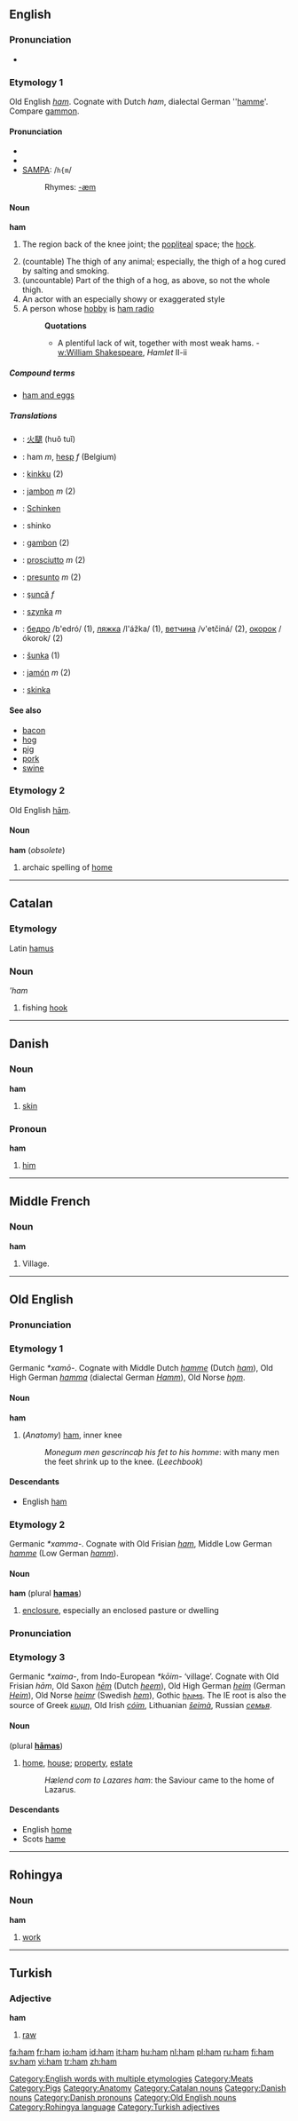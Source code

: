 {{see|Ham}}
==English==

===Pronunciation===
*{{audio|en-us-ham.ogg|Audio (US)}}

===Etymology 1===
Old English ''[[ham#Old English|ham]]''.  Cognate with Dutch ''ham'', dialectal German ''[[hamme]]'.  Compare [[gammon]].

====Pronunciation====
*{{AHD|/hăm/}}
*{{IPA|/hæm/}}
*[[SAMPA]]: /<tt>h{m</tt>/
*:Rhymes: [[Rhymes:English:-æm|-æm]]

====Noun====
'''ham'''

# {{anatomy}} The region back of the knee joint; the [[popliteal]] space; the [[hock]].
# (countable) The thigh of any animal; especially, the thigh of a hog cured by salting and smoking.
# (uncountable) Part of the thigh of a hog, as above, so not the whole thigh.
# An actor with an especially showy or exaggerated style
# A person whose [[hobby]] is [[ham radio]]
#: '''Quotations'''
#:* A plentiful lack of wit, together with most weak hams. - [[w:William Shakespeare]], ''Hamlet'' II-ii

=====Compound terms=====
*[[ham and eggs]] <!-- is this really idiomatic? -->

=====Translations=====
{{checktrans}}

*{{ttbc|Chinese}}: [[火腿]] (huǒ tuǐ)
*{{ttbc|Dutch}}: ham ''m'', [[hesp]] ''f'' (Belgium)
*{{ttbc|Finnish}}: [[kinkku]] (2)
*{{ttbc|French}}: [[jambon]] ''m'' (2)
*{{ttbc|German}}: [[Schinken]]
*{{ttbc|Ido}}: shinko
*{{ttbc|Interlingua}}: [[gambon]] (2)
*{{ttbc|Italian}}: [[prosciutto]] ''m'' (2)
*{{ttbc|Portuguese}}: [[presunto]] ''m'' (2)
*{{ttbc|Romanian}}: [[şuncă]] ''f''
*{{ttbc|Polish}}: [[szynka]] ''m''
*{{ttbc|Russian}}: [[бедро]] /b'edró/ {{n}} (1), [[ляжка]] /l'ážka/ {{f}} (1), [[ветчина]] /v'etčiná/ {{f}} (2), [[окорок]] /ókorok/ {{m}} (2)
*{{ttbc|Slovene}}: [[šunka]] {{f}} (1)
*{{ttbc|Spanish}}: [[jamón]] ''m'' (2)
*{{ttbc|Swedish}}: [[skinka]] {{c}}

====See also====
*[[bacon]]
*[[hog]]
*[[pig]]
*[[pork]]
*[[swine]]

===Etymology 2===
Old English [[ham#Old English|hām]].

====Noun====
'''ham''' (''obsolete'')

# archaic spelling of [[home]]

[[Category:English words with multiple etymologies]]
[[Category:Meats]]
[[Category:Pigs]]
[[Category:Anatomy]]

----
==Catalan==

===Etymology===
Latin [[hamus]]

===Noun===
'''ham''

# fishing [[hook]]

[[Category:Catalan nouns]]

----
==Danish==

===Noun===
'''ham'''

# [[skin]]

===Pronoun===
'''ham'''

# [[him]]

[[Category:Danish nouns]]
[[Category:Danish pronouns]]

----
==Middle French==

===Noun===
'''ham'''

# Village.

----
==Old English==

===Pronunciation===
{{IPA|/hɑm/}}

===Etymology 1===
Germanic ''*xamō-''.  Cognate with Middle Dutch ''[[hamme]]'' (Dutch ''[[#Dutch|ham]]''), Old High German ''[[hamma]]'' (dialectal German ''[[Hamm]]''), Old Norse ''[[hǫm]]''.

====Noun====
'''ham''' {{f}}

# (''Anatomy'') [[ham#English|ham]], inner knee
#:''Monegum men gescrincaþ his fet to his homme'': with many men the feet shrink up to the knee.  (''Leechbook'')

====Descendants====
*English [[ham#English|ham]]

===Etymology 2===
Germanic ''*xamma-''.  Cognate with Old Frisian ''[[#Old Frisian|ham]]'', Middle Low German ''[[hamme]]'' (Low German ''[[hamm]]'').

====Noun====
'''ham''' {{m}} (plural '''[[hamas]]''')

# [[enclosure]], especially an enclosed pasture or dwelling

===Pronunciation===
{{IPA|/hɑ:m/}}

===Etymology 3===
Germanic ''*xaima-'', from Indo-European ''*kōim-'' ‘village’.  Cognate with Old Frisian ''hām'', Old Saxon ''[[hem|hēm]]'' (Dutch ''[[heem]]''), Old High German ''[[heim]]'' (German ''[[Heim]]''), Old Norse ''[[heimr]]'' (Swedish ''[[hem#Swedish|hem]]''), Gothic [[𐌷𐌰𐌹𐌼𐍃]].  The IE root is also the source of Greek ''[[κωμη]]'', Old Irish ''[[cóim]]'', Lithuanian ''[[šeima|šeimà]]'', Russian ''[[семья]]''.

====Noun====
{{Latinx|'''hām'''}} {{m}} (plural '''[[hamas|hāmas]]''')

# [[home]], [[house]]; [[property]], [[estate]]
#:''Hælend com to Lazares ham'': the Saviour came to the home of Lazarus.

====Descendants====
*English [[home]]
*Scots [[hame]]

[[Category:Old English nouns]]

----
==Rohingya==

===Noun===
'''ham'''

# [[work]]

[[Category:Rohingya language]]

----
==Turkish==

===Adjective===
'''ham'''

# [[raw]]

[[Category:Turkish adjectives]]

[[fa:ham]]
[[fr:ham]]
[[io:ham]]
[[id:ham]]
[[it:ham]]
[[hu:ham]]
[[nl:ham]]
[[pl:ham]]
[[ru:ham]]
[[fi:ham]]
[[sv:ham]]
[[vi:ham]]
[[tr:ham]]
[[zh:ham]]